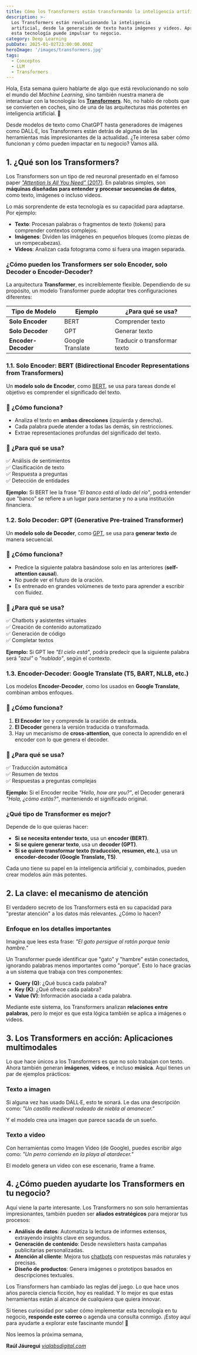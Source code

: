---
title: Cómo los Transformers están transformando la inteligencia artificial
description: >-
  Los Transformers están revolucionando la inteligencia
  artificial, desde la generación de texto hasta imágenes y videos. Aprende cómo
  esta tecnología puede impulsar tu negocio.
category: Deep Learning
pubDate: 2025-01-02T23:00:00.000Z
heroImage: '/images/transformers.jpg'
tags:
  - Conceptos
  - LLM
  - Transformers
---

Hola,
Esta semana quiero hablarte de algo que está revolucionando no solo el mundo del *Machine Learning*, sino también nuestra manera de interactuar con la tecnología: los **[Transformers](https://es.wikipedia.org/wiki/Transformador_%28modelo_de_aprendizaje_autom%C3%A1tico%29 "Transformers")**. No, no hablo de robots que se convierten en coches, sino de una de las arquitecturas más potentes en inteligencia artificial. 🤖

Desde modelos de texto como ChatGPT hasta generadores de imágenes como DALL·E, los Transformers están detrás de algunas de las herramientas más impresionantes de la actualidad. ¿Te interesa saber cómo funcionan y cómo pueden impactar en tu negocio? Vamos allá.

## **1. ¿Qué son los Transformers?**

Los Transformers son un tipo de red neuronal presentado en el famoso paper [*"Attention Is All You Need"* (2017)](https://en.wikipedia.org/wiki/Attention_Is_All_You_Need "Attention Is All You Need"). En palabras simples, son **máquinas diseñadas para entender y procesar secuencias de datos**, como texto, imágenes o incluso videos.

Lo más sorprendente de esta tecnología es su capacidad para adaptarse. Por ejemplo:

* **Texto**: Procesan palabras o fragmentos de texto (tokens) para comprender contextos complejos.
* **Imágenes**: Dividen las imágenes en pequeños bloques (como piezas de un rompecabezas).
* **Videos**: Analizan cada fotograma como si fuera una imagen separada.


### **¿Cómo pueden los Transformers ser solo Encoder, solo Decoder o Encoder-Decoder?**  

La arquitectura **Transformer**, es increíblemente flexible. Dependiendo de su propósito, un modelo Transformer puede adoptar tres configuraciones diferentes:  

| Tipo de Modelo         | Ejemplo          | ¿Para qué se usa? |
|------------------------|-----------------|--------------------|
| **Solo Encoder**      | BERT            | Comprender texto |
| **Solo Decoder**      | GPT             | Generar texto |
| **Encoder-Decoder**   | Google Translate | Traducir o transformar texto |



### **1.1. Solo Encoder: BERT (Bidirectional Encoder Representations from Transformers)**  

Un **modelo solo de Encoder**, como <a href="https://mindfulml.vialabsdigital.com/post/que-son-los-transformers-en-la-ia/" target="_blank" rel="noopener">BERT</a>, se usa para tareas donde el objetivo es comprender el significado del texto.  

### 🔹 **¿Cómo funciona?**  
- Analiza el texto en **ambas direcciones** (izquierda y derecha).  
- Cada palabra puede atender a todas las demás, sin restricciones.  
- Extrae representaciones profundas del significado del texto.  

### 🔹 **¿Para qué se usa?**  
✅ Análisis de sentimientos  
✅ Clasificación de texto  
✅ Respuesta a preguntas  
✅ Detección de entidades  

**Ejemplo:** Si BERT lee la frase _"El banco está al lado del río"_, podrá entender que "banco" se refiere a un lugar para sentarse y no a una institución financiera.  


### **1.2. Solo Decoder: GPT (Generative Pre-trained Transformer)**  

Un **modelo solo de Decoder**, como <a href="https://mindfulml.vialabsdigital.com/post/c%C3%B3mo-funciona-realmente-chatgpt-y-por-qu%C3%A9-solo-usa-un-decodificador/" target="_blank" rel="noopener">GPT</a>, se usa para **generar texto** de manera secuencial.  

### 🔹 **¿Cómo funciona?**  
- Predice la siguiente palabra basándose solo en las anteriores (**self-attention causal**).  
- No puede ver el futuro de la oración.  
- Es entrenado en grandes volúmenes de texto para aprender a escribir con fluidez.  

### 🔹 **¿Para qué se usa?**  
✅ Chatbots y asistentes virtuales  
✅ Creación de contenido automatizado  
✅ Generación de código  
✅ Completar textos  

**Ejemplo:** Si GPT lee _"El cielo está"_, podría predecir que la siguiente palabra será _"azul"_ o _"nublado"_, según el contexto.  


### **1.3. Encoder-Decoder: Google Translate (T5, BART, NLLB, etc.)**  

Los modelos **Encoder-Decoder**, como los usados en **Google Translate**, combinan ambos enfoques.  

### 🔹 **¿Cómo funciona?**  
1. **El Encoder** lee y comprende la oración de entrada.  
2. **El Decoder** genera la versión traducida o transformada.  
3. Hay un mecanismo de **cross-attention**, que conecta lo aprendido en el encoder con lo que genera el decoder.  

### 🔹 **¿Para qué se usa?**  
✅ Traducción automática  
✅ Resumen de textos  
✅ Respuestas a preguntas complejas  

 **Ejemplo:** Si el Encoder recibe _"Hello, how are you?"_, el Decoder generará _"Hola, ¿cómo estás?"_, manteniendo el significado original.  


### **¿Qué tipo de Transformer es mejor?**  

Depende de lo que quieras hacer:  

- **Si se necesita entender texto**, usa un **encoder (BERT)**.  
- **Si se quiere generar texto**, usa un **decoder (GPT)**.  
- **Si se quiere transformar texto (traducción, resumen, etc.)**, usa un **encoder-decoder (Google Translate, T5)**.  

Cada uno tiene su papel en la inteligencia artificial y, combinados, pueden crear modelos aún más potentes. 


## **2. La clave: el mecanismo de atención**

El verdadero secreto de los Transformers está en su capacidad para "prestar atención" a los datos más relevantes. ¿Cómo lo hacen?

### Enfoque en los detalles importantes

Imagina que lees esta frase:
*"El gato persigue al ratón porque tenía hambre."*

Un Transformer puede identificar que "gato" y "hambre" están conectados, ignorando palabras menos importantes como "porque". Esto lo hace gracias a un sistema que trabaja con tres componentes:

* **Query (Q)**: ¿Qué busca cada palabra?
* **Key (K)**: ¿Qué ofrece cada palabra?
* **Value (V)**: Información asociada a cada palabra.

Mediante este sistema, los Transformers analizan **relaciones entre palabras**, pero lo mejor es que esta lógica también se aplica a imágenes o videos.


## **3. Los Transformers en acción: Aplicaciones multimodales**

Lo que hace únicos a los Transformers es que no solo trabajan con texto. Ahora también generan **imágenes**, **videos**, e incluso **música**. Aquí tienes un par de ejemplos prácticos:

### **Texto a imagen**

Si alguna vez has usado DALL·E, esto te sonará. Le das una descripción como:
*"Un castillo medieval rodeado de niebla al amanecer."*

Y el modelo crea una imagen que parece sacada de un sueño.

### **Texto a video**

Con herramientas como Imagen Video (de Google), puedes escribir algo como:
*"Un perro corriendo en la playa al atardecer."*

El modelo genera un video con ese escenario, frame a frame.

## **4. ¿Cómo pueden ayudarte los Transformers en tu negocio?**

Aquí viene la parte interesante. Los Transformers no son solo herramientas impresionantes, también pueden ser **aliados estratégicos** para mejorar tus procesos:

* **Análisis de datos**: Automatiza la lectura de informes extensos, extrayendo insights clave en segundos.
* **Generación de contenido**: Desde newsletters hasta campañas publicitarias personalizadas.
* **Atención al cliente**: Mejora tus [chatbots](https://vialabsdigital.com/asistente-de-atencion_al_cliente_con_ia_demo/ "Asistente Virtual") con respuestas más naturales y precisas.
* **Diseño de productos**: Genera imágenes o prototipos basados en descripciones textuales.

Los Transformers han cambiado las reglas del juego. Lo que hace unos años parecía ciencia ficción, hoy es realidad. Y lo mejor es que estas herramientas están al alcance de cualquiera que quiera innovar.

Si tienes curiosidad por saber cómo implementar esta tecnología en tu negocio, **responde este correo** o agenda una consulta conmigo. ¡Estoy aquí para ayudarte a explorar este fascinante mundo! 🚀

Nos leemos la próxima semana,

**Raúl Jáuregui**
*[vialabsdigital.com](https://vialabsdigital.com "ViaLabs Digital")*
